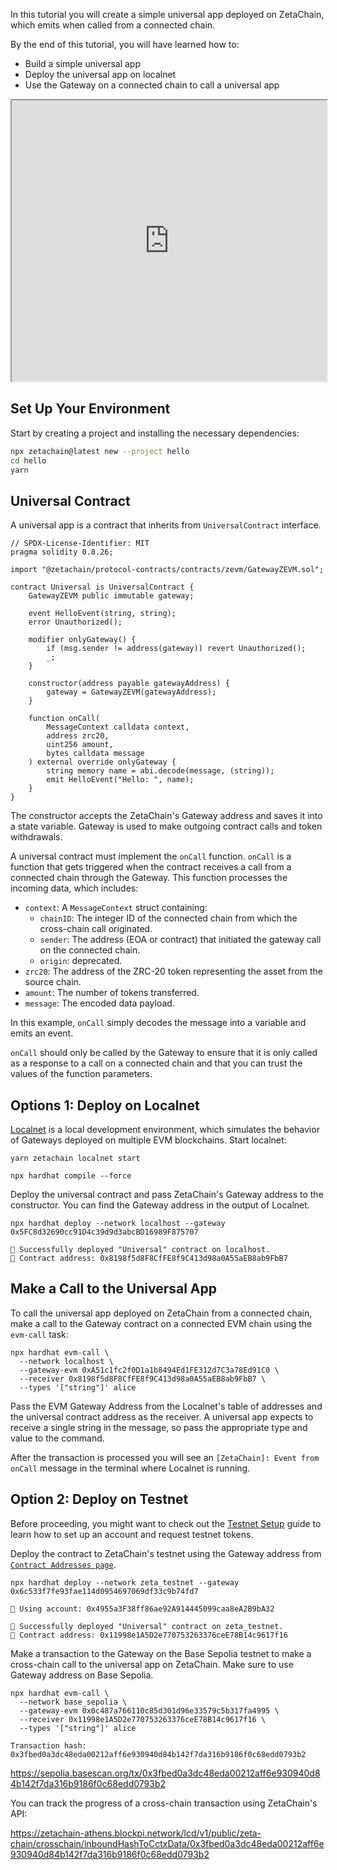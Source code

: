 In this tutorial you will create a simple universal app deployed on ZetaChain,
which emits when called from a connected chain.

By the end of this tutorial, you will have learned how to:

- Build a simple universal app
- Deploy the universal app on localnet
- Use the Gateway on a connected chain to call a universal app

<iframe
  style={{ border: "1px solid rgba(0,0,0,.1)", marginTop: "2rem", borderRadius: "0.5rem" }}
  width="100%"
  height="450"
  src="https://embed.figma.com/board/4ZIdAmKA2NmzqM6bpCWmxO/Protocol-%7C-Tutorial%3A-Hello?node-id=0-1&embed-host=share"
  allowfullscreen
></iframe>

## Set Up Your Environment

Start by creating a project and installing the necessary dependencies:

```bash
npx zetachain@latest new --project hello
cd hello
yarn
```

## Universal Contract

A universal app is a contract that inherits from `UniversalContract` interface.

```solidity filename="contracts/Universal.sol"
// SPDX-License-Identifier: MIT
pragma solidity 0.8.26;

import "@zetachain/protocol-contracts/contracts/zevm/GatewayZEVM.sol";

contract Universal is UniversalContract {
    GatewayZEVM public immutable gateway;

    event HelloEvent(string, string);
    error Unauthorized();

    modifier onlyGateway() {
        if (msg.sender != address(gateway)) revert Unauthorized();
        _;
    }

    constructor(address payable gatewayAddress) {
        gateway = GatewayZEVM(gatewayAddress);
    }

    function onCall(
        MessageContext calldata context,
        address zrc20,
        uint256 amount,
        bytes calldata message
    ) external override onlyGateway {
        string memory name = abi.decode(message, (string));
        emit HelloEvent("Hello: ", name);
    }
}
```

The constructor accepts the ZetaChain's Gateway address and saves it into a
state variable. Gateway is used to make outgoing contract calls and token
withdrawals.

A universal contract must implement the `onCall` function. `onCall` is a
function that gets triggered when the contract receives a call from a connected
chain through the Gateway. This function processes the incoming data, which
includes:

- `context`: A `MessageContext` struct containing:
  - `chainID`: The integer ID of the connected chain from which the cross-chain
    call originated.
  - `sender`: The address (EOA or contract) that initiated the gateway call on
    the connected chain.
  - `origin`: deprecated.
- `zrc20`: The address of the ZRC-20 token representing the asset from the
  source chain.
- `amount`: The number of tokens transferred.
- `message`: The encoded data payload.

In this example, `onCall` simply decodes the message into a variable and emits
an event.

`onCall` should only be called by the Gateway to ensure that it is only called
as a response to a call on a connected chain and that you can trust the values
of the function parameters.

## Options 1: Deploy on Localnet

[Localnet](/developers/tutorials/localnet) is a local development environment,
which simulates the behavior of Gateways deployed on multiple EVM blockchains.
Start localnet:

```
yarn zetachain localnet start
```

```
npx hardhat compile --force
```

Deploy the universal contract and pass ZetaChain's Gateway address to the
constructor. You can find the Gateway address in the output of Localnet.

```
npx hardhat deploy --network localhost --gateway 0x5FC8d32690cc91D4c39d9d3abcBD16989F875707
```

```
🚀 Successfully deployed "Universal" contract on localhost.
📜 Contract address: 0x8198f5d8F8CfFE8f9C413d98a0A55aEB8ab9FbB7
```

## Make a Call to the Universal App

To call the universal app deployed on ZetaChain from a connected chain, make a
call to the Gateway contract on a connected EVM chain using the `evm-call` task:

```
npx hardhat evm-call \
  --network localhost \
  --gateway-evm 0xA51c1fc2f0D1a1b8494Ed1FE312d7C3a78Ed91C0 \
  --receiver 0x8198f5d8F8CfFE8f9C413d98a0A55aEB8ab9FbB7 \
  --types '["string"]' alice
```

Pass the EVM Gateway Address from the Localnet's table of addresses and the
universal contract address as the receiver. A universal app expects to receive a
single string in the message, so pass the appropriate type and value to the
command.

After the transaction is processed you will see an `[ZetaChain]: Event from onCall` message in the terminal where Localnet is running.

## Option 2: Deploy on Testnet

Before proceeding, you might want to check out the [Testnet
Setup](/developers/tutorials/testnet) guide to learn how to set up an account
and request testnet tokens.

Deploy the contract to ZetaChain's testnet using the Gateway address from
[`Contract Addresses page`](/reference/network/contracts/).

```
npx hardhat deploy --network zeta_testnet --gateway 0x6c533f7fe93fae114d0954697069df33c9b74fd7
```

```
🔑 Using account: 0x4955a3F38ff86ae92A914445099caa8eA2B9bA32

🚀 Successfully deployed "Universal" contract on zeta_testnet.
📜 Contract address: 0x11998e1A5D2e770753263376ceE78B14c9617f16
```

Make a transaction to the Gateway on the Base Sepolia testnet to make a
cross-chain call to the universal app on ZetaChain. Make sure to use Gateway
address on Base Sepolia.

```
npx hardhat evm-call \
  --network base_sepolia \
  --gateway-evm 0x0c487a766110c85d301d96e33579c5b317fa4995 \
  --receiver 0x11998e1A5D2e770753263376ceE78B14c9617f16 \
  --types '["string"]' alice
```

```
Transaction hash: 0x3fbed0a3dc48eda00212aff6e930940d84b142f7da316b9186f0c68edd0793b2
```

https://sepolia.basescan.org/tx/0x3fbed0a3dc48eda00212aff6e930940d84b142f7da316b9186f0c68edd0793b2

You can track the progress of a cross-chain transaction using ZetaChain's API:

https://zetachain-athens.blockpi.network/lcd/v1/public/zeta-chain/crosschain/inboundHashToCctxData/0x3fbed0a3dc48eda00212aff6e930940d84b142f7da316b9186f0c68edd0793b2
